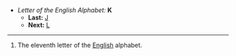 *''Letter of the English Alphabet:'' '''K'''
**'''Last:''' [[J]]
**'''Next:''' [[L]]
----

#The eleventh letter of the [[English]] alphabet.